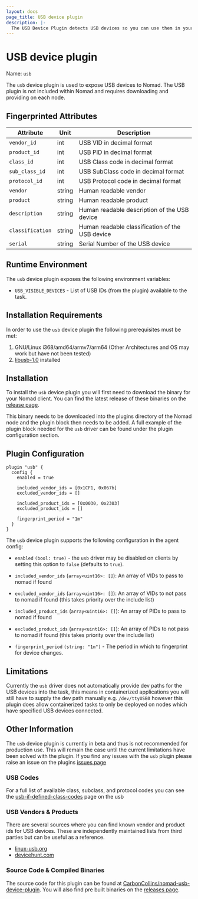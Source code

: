 ```yaml
---
layout: docs
page_title: USB device plugin
description: |-
  The USB Device Plugin detects USB devices so you can use them in your Nomad workloads. Learn how to configure and install the plugin. Review the plugin's fingerprinted attributes and exposed runtime environment variables.
---
```


# USB device plugin

Name: `usb`

The `usb` device plugin is used to expose USB devices to Nomad. The USB plugin
is not included within Nomad and requires downloading and providing on each
node.

## Fingerprinted Attributes

| Attribute        | Unit   | Description                                     |
| ---------------- | ------ | ----------------------------------------------- |
| `vendor_id`      | int    | USB VID in decimal format                       |
| `product_id`     | int    | USB PID in decimal format                       |
| `class_id`       | int    | USB Class code in decimal format                |
| `sub_class_id`   | int    | USB SubClass code in decimal format             |
| `protocol_id`    | int    | USB Protocol code in decimal format             |
| `vendor`         | string | Human readable vendor                           |
| `product`        | string | Human readable product                          |
| `description`    | string | Human readable description of the USB device    |
| `classification` | string | Human readable classification of the USB device |
| `serial`         | string | Serial Number of the USB device                 |

## Runtime Environment

The `usb` device plugin exposes the following environment variables:

- `USB_VISIBLE_DEVICES` - List of USB IDs (from the plugin) available to the task.

## Installation Requirements

In order to use the `usb` device plugin the following prerequisites must be
met:

1. GNU/Linux i368/amd64/armv7/arm64 (Other Architectures and OS may work but
   have not been tested)
2. [libusb-1.0](https://github.com/libusb/libusb/wiki) installed

## Installation

To install the `usb` device plugin you will first need to download the binary
for your Nomad client. You can find the latest release of these binaries on
the [release
page](https://gitlab.com/CarbonCollins/nomad-usb-device-plugin/-/releases).

This binary needs to be downloaded into the plugins directory of the Nomad
node and the plugin block then needs to be added. A full example of the
plugin block needed for the `usb` driver can be found under the plugin
configuration section.

## Plugin Configuration

```hcl
plugin "usb" {
  config {
    enabled = true

    included_vendor_ids = [0x1CF1, 0x067b]
    excluded_vendor_ids = []

    included_product_ids = [0x0030, 0x2303]
    excluded_product_ids = []

    fingerprint_period = "1m"
  }
}
```

The `usb` device plugin supports the following configuration in the agent config:

- `enabled` `(bool: true)` - the `usb` driver may be disabled on clients by
  setting this option to `false` (defaults to `true`).

- `included_vendor_ids` (`array<uint16>: []`): An array of VIDs to pass to
  nomad if found

- `excluded_vendor_ids` (`array<uint16>: []`): An array of VIDs to not pass to
  nomad if found (this takes priority over the include list)

- `included_product_ids` (`array<uint16>: []`): An array of PIDs to pass to
  nomad if found

- `excluded_product_ids` (`array<uint16>: []`): An array of PIDs to not pass
  to nomad if found (this takes priority over the include list)

- `fingerprint_period` `(string: "1m")` - The period in which to fingerprint
  for device changes.

## Limitations

Currently the `usb` driver does not automatically provide dev paths for the
USB devices into the task, this means in containerized applications you will
still have to supply the dev path manually e.g. `/dev/ttyUSB0` however this
plugin does allow containerized tasks to only be deployed on nodes which have
specified USB devices connected.

## Other Information

The `usb` device plugin is currently in beta and thus is not recommended for
production use. This will remain the case until the current limitations have
been solved with the plugin. If you find any issues with the `usb` plugin
please raise an issue on the plugins [issues
page](https://gitlab.com/CarbonCollins/nomad-usb-device-plugin/-/issues/new?issue)

### USB Codes

For a full list of available class, subclass, and protocol codes you can see
the [usb-if-defined-class-codes](https://www.usb.org/defined-class-codes) page
on the usb

### USB Vendors & Products

There are several sources where you can find known vendor and product ids for
USB devices. These are independently maintained lists from third parties but
can be useful as a reference.

- [linux-usb.org](http://www.linux-usb.org/)
- [devicehunt.com](https://devicehunt.com/all-usb-vendors)

### Source Code & Compiled Binaries

The source code for this plugin can be found at
[CarbonCollins/nomad-usb-device-plugin](https://gitlab.com/CarbonCollins/nomad-usb-device-plugin). You
will also find pre built binaries on the [releases
page](https://gitlab.com/CarbonCollins/nomad-usb-device-plugin/-/releases).
